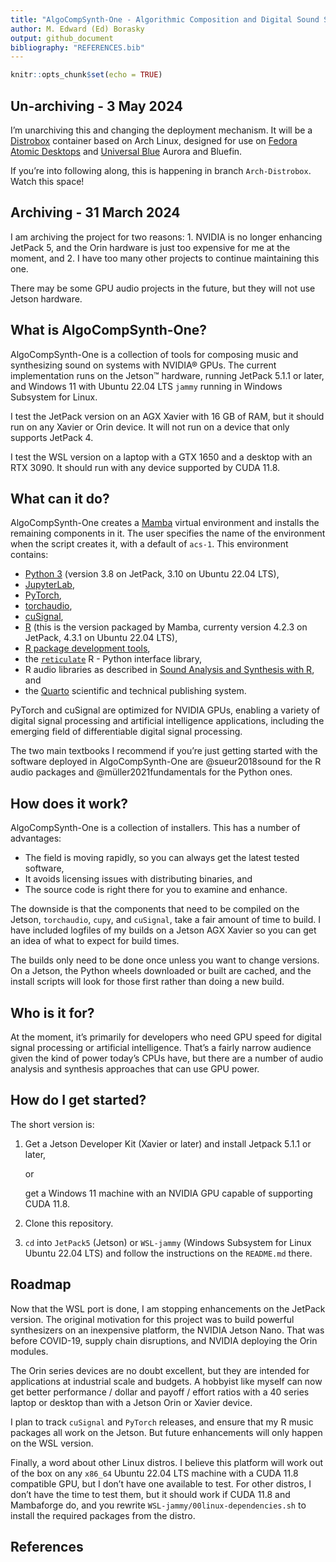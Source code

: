```yaml
---
title: "AlgoCompSynth-One - Algorithmic Composition and Digital Sound Synthesis"
author: M. Edward (Ed) Borasky
output: github_document
bibliography: "REFERENCES.bib"
---
```


```r
knitr::opts_chunk$set(echo = TRUE)
```

## Un-archiving - 3 May 2024

I'm unarchiving this and changing the deployment mechanism. It will be
a [Distrobox](https://distrobox.it/) container based on Arch Linux,
designed for use on [Fedora Atomic
Desktops](https://fedoraproject.org/atomic-desktops/) and [Universal
Blue](https://universal-blue.org/) Aurora and Bluefin.

If you're into following along, this is happening in branch `Arch-Distrobox`.
Watch this space!

## Archiving - 31 March 2024

I am archiving the project for two reasons:
1. NVIDIA is no longer enhancing JetPack 5, and the Orin hardware is
just too expensive for me at the moment, and
2. I have too many other projects to continue maintaining this one.

There may be some GPU audio projects in the future, but they will
not use Jetson hardware.

## What is AlgoCompSynth-One?

AlgoCompSynth-One is a collection of tools for composing music and synthesizing
sound on systems with NVIDIA® GPUs. The current implementation runs on
the Jetson™ hardware, running JetPack 5.1.1 or later, and Windows 11 with
Ubuntu 22.04 LTS `jammy` running in Windows Subsystem for Linux.

I test the JetPack version on an AGX Xavier with 16 GB of RAM, but it should
run on any Xavier or Orin device. It will not run on a device that only
supports JetPack 4.

I test the WSL version on a laptop with a GTX 1650 and a desktop with an
RTX 3090. It should run with any device supported by CUDA 11.8.

## What can it do?

AlgoCompSynth-One creates a
[Mamba](https://mamba.readthedocs.io/en/latest/index.html) virtual environment
and installs the remaining components in it. The user specifies the name of the
environment when the script creates it, with a default of `acs-1`.
This environment contains:

- [Python 3](https://www.python.org/) (version 3.8 on JetPack, 3.10 on Ubuntu
22.04 LTS),
- [JupyterLab](https://jupyter.org/),
- [PyTorch](https://pytorch.org/),
- [torchaudio](https://pytorch.org/audio/stable/index.html),
- [cuSignal](https://github.com/rapidsai/cusignal),
- [R](https://www.r-project.org/) (this is the version packaged by Mamba,
currenty version 4.2.3 on JetPack, 4.3.1 on Ubuntu 22.04 LTS),
- [R package development tools](https://devtools.r-lib.org/),
- the [`reticulate`](https://rstudio.github.io/reticulate/) R - Python interface
library,
- R audio libraries as described in
[Sound Analysis and Synthesis with R](https://link.springer.com/book/10.1007/978-3-319-77647-7), and
- the [Quarto](https://quarto.org/) scientific and technical publishing system.

PyTorch and cuSignal are optimized for NVIDIA GPUs, enabling a variety
of digital signal processing and artificial intelligence applications,
including the emerging field of differentiable digital signal processing.

The two main textbooks I recommend if you're just getting started with the
software deployed in AlgoCompSynth-One are @sueur2018sound for the R audio
packages and @müller2021fundamentals for the Python ones.

## How does it work?

AlgoCompSynth-One is a collection of installers. This has a number of
advantages:

- The field is moving rapidly, so you can always get the latest tested software,
- It avoids licensing issues with distributing binaries, and
- The source code is right there for you to examine and enhance.

The downside is that the components that need to be compiled on the Jetson,
`torchaudio`, `cupy`, and `cuSignal`, take a fair amount of time to
build. I have included logfiles of my builds on a Jetson AGX Xavier so you
can get an idea of what to expect for build times.

The builds only need to be done once unless you want to change versions. On a
Jetson, the Python wheels downloaded or built are cached, and the install
scripts will look for those first rather than doing a new build.

## Who is it for?

At the moment, it's primarily for developers who need GPU speed for digital
signal processing or artificial intelligence. That's a fairly narrow audience
given the kind of power today's CPUs have, but there are a number of audio
analysis and synthesis approaches that can use GPU power.

## How do I get started?

The short version is:

1. Get a Jetson Developer Kit (Xavier or later) and install Jetpack 5.1.1 or later,

    or

    get a Windows 11 machine with an NVIDIA GPU capable of supporting CUDA 11.8.

2. Clone this repository.

3. `cd` into `JetPack5` (Jetson)  or `WSL-jammy` (Windows Subsystem for Linux
Ubuntu 22.04 LTS) and follow the instructions on the `README.md` there.

## Roadmap

Now that the WSL port is done, I am stopping enhancements on the JetPack version.
The original motivation for this project was to build powerful synthesizers on
an inexpensive platform, the NVIDIA Jetson Nano. That was before COVID-19, supply
chain disruptions, and NVIDIA deploying the Orin modules.

The Orin series devices are no doubt excellent, but they are intended for
applications at industrial scale and budgets. A hobbyist like myself can now
get better performance / dollar and payoff / effort ratios with a 40 series
laptop or desktop than with a Jetson Orin or Xavier device.

I plan to track `cuSignal` and `PyTorch` releases, and ensure that my R music
packages all work on the Jetson. But future enhancements will only happen on
the WSL version.

Finally, a word about other Linux distros. I believe this platform will work
out of the box on any `x86_64` Ubuntu 22.04 LTS machine with a CUDA 11.8
compatible GPU, but I don't have one available to test. For other distros,
I don't have the time to test them, but it should work if CUDA 11.8 and 
Mambaforge do, and you rewrite `WSL-jammy/00linux-dependencies.sh` to
install the required packages from the distro.

## References
